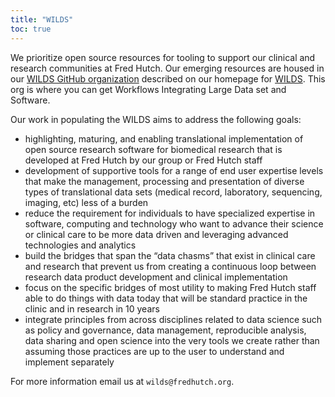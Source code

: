 ```yaml
---
title: "WILDS"
toc: true
---
```

We prioritize open source resources for tooling to support our clinical and 
research communities at Fred Hutch.  Our emerging resources are housed in 
our [WILDS GitHub organization](https://github.com/getwilds) described on our homepage for [WILDS](https://getwilds.org/). This org is where you can 
get Workflows Integrating Large Data set and Software. 

Our work in populating the WILDS aims to address the following goals:

- highlighting, maturing, and enabling translational implementation of open 
source research software for biomedical research that is developed at Fred 
Hutch by our group or Fred Hutch staff
- development of supportive tools for a range of end user expertise levels that 
make the management, processing and presentation of diverse types of 
translational data sets (medical record, laboratory, sequencing, imaging, etc) 
less of a burden
- reduce the requirement for individuals to have specialized expertise in 
software, computing and technology who want to advance their science or 
clinical care to be more data driven and leveraging advanced technologies and 
analytics
- build the bridges that span the “data chasms” that exist in clinical care and 
research that prevent us from creating a continuous loop between research data 
product development and clinical implementation
- focus on the specific bridges of most utility to making Fred Hutch staff able 
to do things with data today that will be standard practice in the clinic and 
in research in 10 years
- integrate principles from across disciplines related to data science such as 
policy and governance, data management, reproducible analysis, data sharing and 
open science into the very tools we create rather than assuming those practices 
are up to the user to understand and implement separately

For more information email us at `wilds@fredhutch.org`.
